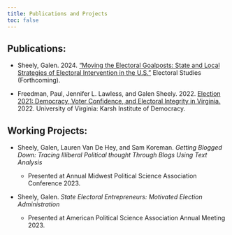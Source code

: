 ```yaml
---
title: Publications and Projects
toc: false
---
```


## Publications:

-   Sheely, Galen. 2024. [“Moving the Electoral Goalposts: State and Local Strategies of Electoral Intervention in the U.S.”](https://www.dropbox.com/scl/fi/h3sm3p7s7mrbgml4vf2rq/GMS_EM-WP_Manuscript-Revised.pdf?rlkey=5vv3e3h7w9r0ifw21ywvocp1z&dl=0) Electoral Studies (Forthcoming).

-   Freedman, Paul, Jennifer L. Lawless, and Galen Sheely. 2022. [Election 2021: Democracy, Voter Confidence, and Electoral Integrity in Virginia.](https://www.dropbox.com/scl/fi/llka8yuzkud6fgxb6s4sz/Election-2021-Report_Final-KARSH.pdf?rlkey=b3xd4z4o0nsxy0f0nr3uijklr&dl=0) 2022. University of Virginia: Karsh Institute of Democracy.

## Working Projects:

-   Sheely, Galen, Lauren Van De Hey, and Sam Koreman. *Getting Blogged Down: Tracing Illiberal Political thought Through Blogs Using Text Analysis*

    -   Presented at Annual Midwest Political Science Association Conference 2023.

-   Sheely, Galen. *State Electoral Entrepreneurs: Motivated Election Administration*

    -   Presented at American Political Science Association Annual Meeting 2023.
